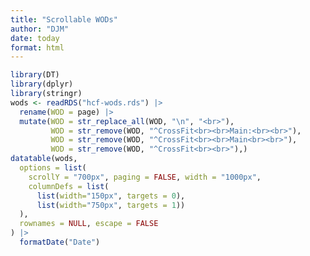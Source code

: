 ```yaml
---
title: "Scrollable WODs"
author: "DJM"
date: today
format: html
---
```


```r
library(DT)
library(dplyr)
library(stringr)
wods <- readRDS("hcf-wods.rds") |>
  rename(WOD = page) |>
  mutate(WOD = str_replace_all(WOD, "\n", "<br>"), 
         WOD = str_remove(WOD, "^CrossFit<br><br>Main:<br><br>"),
         WOD = str_remove(WOD, "^CrossFit<br><br>Main<br><br>"),
         WOD = str_remove(WOD, "^CrossFit<br><br>"),)
datatable(wods,
  options = list(
    scrollY = "700px", paging = FALSE, width = "1000px",
    columnDefs = list(
      list(width="150px", targets = 0),
      list(width="750px", targets = 1))
  ),
  rownames = NULL, escape = FALSE
) |>
  formatDate("Date")
```
